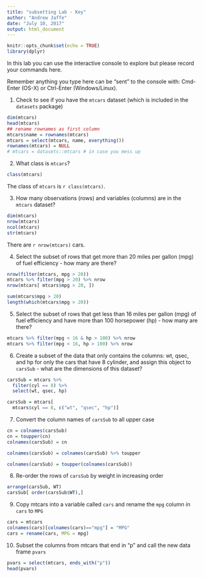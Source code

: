 ```yaml
---
title: "subsetting Lab - Key"
author: "Andrew Jaffe"
date: "July 10, 2017"
output: html_document
---
```


```r
knitr::opts_chunk$set(echo = TRUE)
library(dplyr)
```

In this lab you can use the interactive console to explore but please record your commands here.  

Remember anything you type here can be "sent" to the console with: Cmd-Enter (OS-X) or Ctrl-Enter (Windows/Linux).

1. Check to see if you have the `mtcars` dataset (which is included in the `datasets` package)

```r
dim(mtcars)
head(mtcars)
## rename rownames as first column
mtcars$name = rownames(mtcars)
mtcars = select(mtcars, name, everything())
rownames(mtcars) = NULL
# mtcars = datasets::mtcars # in case you mess up
```

2. What class is `mtcars`?

```r
class(mtcars)
```

The class of `mtcars` is `r class(mtcars)`.

3. How many observations (rows) and variables (columns) are in the `mtcars` dataset?

```r
dim(mtcars)
nrow(mtcars)
ncol(mtcars)
str(mtcars)
```

There are `r nrow(mtcars)` cars.

4. Select the subset of rows that get more than 20 miles per gallon (mpg) of fuel efficiency - how many are there?

```r
nrow(filter(mtcars, mpg > 20))
mtcars %>% filter(mpg > 20) %>% nrow
nrow(mtcars[ mtcars$mpg > 20, ])

sum(mtcars$mpg > 20)
length(which(mtcars$mpg > 20))
```

5. Select the subset of rows that get less than 16 miles per gallon (mpg) of fuel efficiency and have more than 100 horsepower (hp) - how many are there?

```r
mtcars %>% filter(mpg < 16 & hp > 100) %>% nrow
mtcars %>% filter(mpg < 16, hp > 100) %>% nrow
```

6. Create a subset of the data that only contains the columns: wt, qsec, and hp for only the cars that have 8 cylinder, and assign this object to `carsSub` - what are the dimensions of this dataset?

```r
carsSub = mtcars %>% 
  filter(cyl == 8) %>% 
  select(wt, qsec, hp)

carsSub = mtcars[
  mtcars$cyl == 8, c("wt", "qsec", "hp")]
```

7. Convert the column names of `carsSub` to all upper case

```r
cn = colnames(carsSub)
cn = toupper(cn)
colnames(carsSub) = cn

colnames(carsSub) = colnames(carsSub) %>% toupper

colnames(carsSub) = toupper(colnames(carsSub))
```

8. Re-order the rows of `carsSub` by weight in increasing order

```r
arrange(carsSub, WT)
carsSub[ order(carsSub$WT),]
```

9. Copy mtcars into a variable called `cars` and rename the `mpg` column in `cars` to `MPG`

```r
cars = mtcars
colnames(cars)[colnames(cars)=="mpg"] = "MPG"
cars = rename(cars, MPG = mpg)
```

10. Subset the columns from mtcars that end in "p" and call the new data frame `pvars`

```r
pvars = select(mtcars, ends_with("p"))
head(pvars)
```